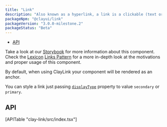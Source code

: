 ```yaml
---
title: "Link"
description: "Also known as a hyperlink, a link is a clickable (text or image) element used for navigation purposes."
packageNpm: "@clayui/link"
packageVersion: "3.0.0-milestone.2"
packageStatus: "Beta"
---
```



<div class="nav-toc">

- [API](#api)

</div>

<div class="clay-site-alert alert alert-warning">
    Take a look at our <a href="https://storybook-clayui.netlify.com/?path=/story/claylink--default">Storybook</a> for more information about this component.
</div>

<div class="clay-site-alert alert alert-info">
	Check the <a href="https://liferay.design/lexicon/">Lexicon</a> <a href="https://liferay.design/lexicon/core-components/link/">Links Pattern</a> for a more in-depth look at the motivations and proper usage of this component.
</div>

By default, when using ClayLink your component will be rendered as an anchor.

You can style a link just passing [`displayType`](#api-displayType) property to value `secondary` or `primary`.

<Link />

## API

<div>
    [APITable "clay-link/src/index.tsx"]
</div>
